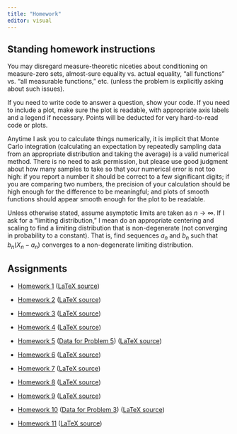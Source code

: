 ```yaml
---
title: "Homework"
editor: visual
---
```


## Standing homework instructions

You may disregard measure-theoretic niceties about conditioning on measure-zero sets, almost-sure equality vs. actual equality, "all functions" vs. "all measurable functions," etc. (unless the problem is explicitly asking about such issues).

If you need to write code to answer a question, show your code. If you need to include a plot, make sure the plot is readable, with appropriate axis labels and a legend if necessary. Points will be deducted for very hard-to-read code or plots.

Anytime I ask you to calculate things numerically, it is implicit that Monte Carlo integration (calculating an expectation by repeatedly sampling data from an appropriate distribution and taking the average) is a valid numerical method. There is no need to ask permission, but please use good judgment about how many samples to take so that your numerical error is not too high: if you report a number it should be correct to a few significant digits; if you are comparing two numbers, the precision of your calculation should be high enough for the difference to be meaningful; and plots of smooth functions should appear smooth enough for the plot to be readable.

Unless otherwise stated, assume asymptotic limits are taken as $n\to \infty$. If I ask for a "limiting distribution," I mean do an appropriate centering and scaling to find a limiting distribution that is non-degenerate (not converging in probability to a constant). That is, find sequences $a_n$ and $b_n$ such that $b_n(X_n−a_n)$ converges to a non-degenerate limiting distribution.

## Assignments

-   [Homework 1](homework/homework1.pdf) ([LaTeX source](homework/homework1.tex))

-   [Homework 2](homework/homework2.pdf) ([LaTeX source](homework/homework2.tex))

-   [Homework 3](homework/homework3.pdf) ([LaTeX source](homework/homework3.tex))

-   [Homework 4](homework/homework4.pdf) ([LaTeX source](homework/homework4.tex))

-   [Homework 5](homework/homework5.pdf) ([Data for Problem 5](homework/gibbspoisson.csv)) ([LaTeX source](homework/homework5.tex))

-   [Homework 6](homework/homework6.pdf) ([LaTeX source](homework/homework6.tex))

-   [Homework 7](homework/homework7.pdf) ([LaTeX source](homework/homework7.tex))

-   [Homework 8](homework/homework8.pdf) ([LaTeX source](homework/homework8.tex))

-   [Homework 9](homework/homework9.pdf) ([LaTeX source](homework/homework9.tex))

-   [Homework 10](homework/homework10.pdf) ([Data for Problem 3](homework/confbands.csv)) ([LaTeX source](homework/homework10.tex))

-   [Homework 11](homework/homework11.pdf) ([LaTeX source](homework/homework11.tex))


